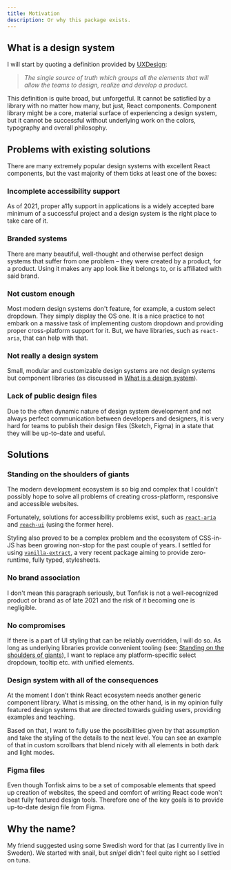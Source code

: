 ```yaml
---
title: Motivation
description: Or why this package exists.
---
```


## What is a design system

I will start by quoting a definition provided by [UXDesign](https://uxdesign.cc/everything-you-need-to-know-about-design-systems-54b109851969):

> _The single source of truth which groups all the elements that will allow the teams to design, realize and develop a product._

This definition is quite broad, but unforgetful. It cannot be satisfied by a library with no matter how many, but just, React components. Component library might be a core, material surface of experiencing a design system, but it cannot be successful without underlying work on the colors, typography and overall philosophy.

## Problems with existing solutions

There are many extremely popular design systems with excellent React components, but the vast majority of them ticks at least one of the boxes:

### Incomplete accessibility support

As of 2021, proper a11y support in applications is a widely accepted bare minimum of a successful project and a design system is the right place to take care of it.

### Branded systems

There are many beautiful, well-thought and otherwise perfect design systems that suffer from one problem – they were created by a product, for a product. Using it makes any app look like it belongs to, or is affiliated with said brand.

### Not custom enough

Most modern design systems don't feature, for example, a custom select dropdown. They simply display the OS one. It is a nice practice to not embark on a massive task of implementing custom dropdown and providing proper cross-platform support for it. But, we have libraries, such as `react-aria`, that can help with that.

### Not really a design system

Small, modular and customizable design systems are not design systems but component libraries (as discussed in [What is a design system](#what-is-a-design-system)).

### Lack of public design files

Due to the often dynamic nature of design system development and not always perfect communication between developers and designers, it is very hard for teams to publish their design files (Sketch, Figma) in a state that they will be up-to-date and useful.

## Solutions

### Standing on the shoulders of giants

The modern development ecosystem is so big and complex that I couldn't possibly hope to solve all problems of creating cross-platform, responsive and accessible websites.

Fortunately, solutions for accessibility problems exist, such as [`react-aria`](https://react-spectrum.adobe.com/react-aria) and [`reach-ui`](https://reach.tech/) (using the former here).

Styling also proved to be a complex problem and the ecosystem of CSS-in-JS has been growing non-stop for the past couple of years. I settled for using [`vanilla-extract`](https://vanilla-extract.style/), a very recent package aiming to provide zero-runtime, fully typed, stylesheets.

### No brand association

I don't mean this paragraph seriously, but Tonfisk is not a well-recognized product or brand as of late 2021 and the risk of it becoming one is negligible.

### No compromises

If there is a part of UI styling that can be reliably overridden, I will do so. As long as underlying libraries provide convenient tooling (see: [Standing on the shoulders of giants](#standing-on-the-shoulders-of-giants)), I want to replace any platform-specific select dropdown, tooltip etc. with unified elements.

### Design system with all of the consequences

At the moment I don't think React ecosystem needs another generic component library. What is missing, on the other hand, is in my opinion fully featured design systems that are directed towards guiding users, providing examples and teaching.

Based on that, I want to fully use the possibilities given by that assumption and take the styling of the details to the next level. You can see an example of that in custom scrollbars that blend nicely with all elements in both dark and light modes.

### Figma files

Even though Tonfisk aims to be a set of composable elements that speed up creation of websites, the speed and comfort of writing React code won't beat fully featured design tools. Therefore one of the key goals is to provide up-to-date design file from Figma.

## Why the name?

My friend suggested using some Swedish word for that (as I currently live in Sweden). We started with snail, but _snigel_ didn't feel quite right so I settled on tuna.
